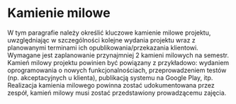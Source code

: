#  Kamienie milowe 

W tym paragrafie należy określić kluczowe kamienie milowe projektu, uwzględniając w szczególności 
kolejne wydania projektu wraz z planowanymi terminami ich opublikowania/przekazania klientowi. 
Wymagane jest zaplanowanie przynajmniej 2 kamieni milowych na semestr. Kamień milowy projektu 
powinien być powiązany z przykładowo: wydaniem oprogramowania o nowych funkcjonalnościach, 
przeprowadzeniem testów (np. akceptacyjnych u klienta), publikacją systemu na Google Play, itp. 
Realizacja kamienia milowego powinna zostać udokumentowana przez zespół, kamień milowy musi 
zostać przedstawiony prowadzącemu zajęcia.